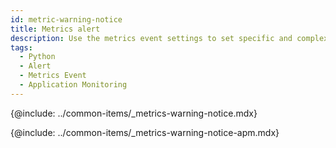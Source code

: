 ```yaml
---
id: metric-warning-notice
title: Metrics alert
description: Use the metrics event settings to set specific and complex events.
tags:
  - Python
  - Alert
  - Metrics Event
  - Application Monitoring
---
```


{@include: ../common-items/_metrics-warning-notice.mdx} 

{@include: ../common-items/_metrics-warning-notice-apm.mdx} 
